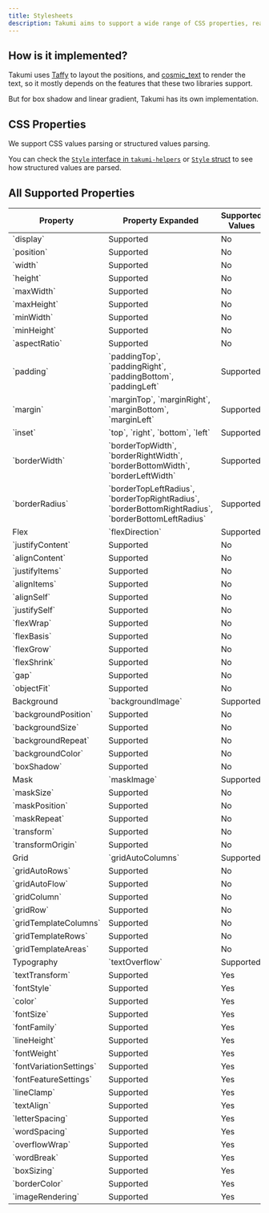 ```yaml
---
title: Stylesheets
description: Takumi aims to support a wide range of CSS properties, read this to understand how to use them.
---
```


## How is it implemented?

Takumi uses [Taffy](https://github.com/DioxusLabs/taffy) to layout the positions, and [cosmic_text](https://github.com/pop-os/cosmic-text) to render the text, so it mostly depends on the features that these two libraries support.

But for box shadow and linear gradient, Takumi has its own implementation.

## CSS Properties

We support CSS values parsing or structured values parsing.

You can check the [`Style` interface in `takumi-helpers`](https://github.com/kane50613/takumi/blob/master/takumi-helpers/src/bindings/Style.ts) or [`Style` struct](https://docs.rs/takumi/latest/takumi/style/properties/struct.Style.html) to see how structured values are parsed.

## All Supported Properties

<table>
  <thead>
    <tr>
      <th>Property</th>
      <th>Property Expanded</th>
      <th>Supported Values</th>
      <th>Inherited</th>
    </tr>
  </thead>
  <tbody>
    <tr>
      <td colSpan={2}>`display`</td>
      <td>Supported</td>
      <td>No</td>
    </tr>
    <tr>
      <td colSpan={2}>`position`</td>
      <td>Supported</td>
      <td>No</td>
    </tr>
    <tr>
      <td colSpan={2}>`width`</td>
      <td>Supported</td>
      <td>No</td>
    </tr>
    <tr>
      <td colSpan={2}>`height`</td>
      <td>Supported</td>
      <td>No</td>
    </tr>
    <tr>
      <td colSpan={2}>`maxWidth`</td>
      <td>Supported</td>
      <td>No</td>
    </tr>
    <tr>
      <td colSpan={2}>`maxHeight`</td>
      <td>Supported</td>
      <td>No</td>
    </tr>
    <tr>
      <td colSpan={2}>`minWidth`</td>
      <td>Supported</td>
      <td>No</td>
    </tr>
    <tr>
      <td colSpan={2}>`minHeight`</td>
      <td>Supported</td>
      <td>No</td>
    </tr>
    <tr>
      <td colSpan={2}>`aspectRatio`</td>
      <td>Supported</td>
      <td>No</td>
    </tr>
    <tr>
      <td>`padding`</td>
      <td>`paddingTop`, `paddingRight`, `paddingBottom`, `paddingLeft`</td>
      <td>Supported</td>
      <td>No</td>
    </tr>
    <tr>
      <td>`margin`</td>
      <td>`marginTop`, `marginRight`, `marginBottom`, `marginLeft`</td>
      <td>Supported</td>
      <td>No</td>
    </tr>
    <tr>
      <td>`inset`</td>
      <td>`top`, `right`, `bottom`, `left`</td>
      <td>Supported</td>
      <td>No</td>
    </tr>
    <tr>
      <td>`borderWidth`</td>
      <td>`borderTopWidth`, `borderRightWidth`, `borderBottomWidth`, `borderLeftWidth`</td>
      <td>Supported</td>
      <td>No</td>
    </tr>
    <tr>
      <td>`borderRadius`</td>
      <td>`borderTopLeftRadius`, `borderTopRightRadius`, `borderBottomRightRadius`, `borderBottomLeftRadius`</td>
      <td>Supported</td>
      <td>No</td>
    </tr>
    <tr>
      <td rowSpan={12}>Flex</td>
      <td>`flexDirection`</td>
      <td>Supported</td>
      <td>No</td>
    </tr>
    <tr>
      <td>`justifyContent`</td>
      <td>Supported</td>
      <td>No</td>
    </tr>
    <tr>
      <td>`alignContent`</td>
      <td>Supported</td>
      <td>No</td>
    </tr>
    <tr>
      <td>`justifyItems`</td>
      <td>Supported</td>
      <td>No</td>
    </tr>
    <tr>
      <td>`alignItems`</td>
      <td>Supported</td>
      <td>No</td>
    </tr>
    <tr>
      <td>`alignSelf`</td>
      <td>Supported</td>
      <td>No</td>
    </tr>
    <tr>
      <td>`justifySelf`</td>
      <td>Supported</td>
      <td>No</td>
    </tr>
    <tr>
      <td>`flexWrap`</td>
      <td>Supported</td>
      <td>No</td>
    </tr>
    <tr>
      <td>`flexBasis`</td>
      <td>Supported</td>
      <td>No</td>
    </tr>
    <tr>
      <td>`flexGrow`</td>
      <td>Supported</td>
      <td>No</td>
    </tr>
    <tr>
      <td>`flexShrink`</td>
      <td>Supported</td>
      <td>No</td>
    </tr>
    <tr>
      <td>`gap`</td>
      <td>Supported</td>
      <td>No</td>
    </tr>
    <tr>
      <td colSpan={2}>`objectFit`</td>
      <td>Supported</td>
      <td>No</td>
    </tr>
    <tr>
      <td rowSpan={5}>Background</td>
      <td>`backgroundImage`</td>
      <td>Supported</td>
      <td>No</td>
    </tr>
    <tr>
      <td>`backgroundPosition`</td>
      <td>Supported</td>
      <td>No</td>
    </tr>
    <tr>
      <td>`backgroundSize`</td>
      <td>Supported</td>
      <td>No</td>
    </tr>
    <tr>
      <td>`backgroundRepeat`</td>
      <td>Supported</td>
      <td>No</td>
    </tr>
    <tr>
      <td>`backgroundColor`</td>
      <td>Supported</td>
      <td>No</td>
    </tr>
    <tr>
      <td colSpan={2}>`boxShadow`</td>
      <td>Supported</td>
      <td>No</td>
    </tr>
    <tr>
      <td rowSpan={4}>Mask</td>
      <td>`maskImage`</td>
      <td>Supported</td>
      <td>No</td>
    </tr>
    <tr>
      <td>`maskSize`</td>
      <td>Supported</td>
      <td>No</td>
    </tr>
    <tr>
      <td>`maskPosition`</td>
      <td>Supported</td>
      <td>No</td>
    </tr>
    <tr>
      <td>`maskRepeat`</td>
      <td>Supported</td>
      <td>No</td>
    </tr>
    <tr>
      <td colSpan={2}>`transform`</td>
      <td>Supported</td>
      <td>No</td>
    </tr>
    <tr>
      <td colSpan={2}>`transformOrigin`</td>
      <td>Supported</td>
      <td>No</td>
    </tr>
    <tr>
      <td rowSpan={8}>Grid</td>
      <td>`gridAutoColumns`</td>
      <td>Supported</td>
      <td>No</td>
    </tr>
    <tr>
      <td>`gridAutoRows`</td>
      <td>Supported</td>
      <td>No</td>
    </tr>
    <tr>
      <td>`gridAutoFlow`</td>
      <td>Supported</td>
      <td>No</td>
    </tr>
    <tr>
      <td>`gridColumn`</td>
      <td>Supported</td>
      <td>No</td>
    </tr>
    <tr>
      <td>`gridRow`</td>
      <td>Supported</td>
      <td>No</td>
    </tr>
    <tr>
      <td>`gridTemplateColumns`</td>
      <td>Supported</td>
      <td>No</td>
    </tr>
    <tr>
      <td>`gridTemplateRows`</td>
      <td>Supported</td>
      <td>No</td>
    </tr>
    <tr>
      <td>`gridTemplateAreas`</td>
      <td>Supported</td>
      <td>No</td>
    </tr>
    <tr>
      <td rowSpan={16}>Typography</td>
      <td>`textOverflow`</td>
      <td>Supported</td>
      <td>Yes</td>
    </tr>
    <tr>
      <td>`textTransform`</td>
      <td>Supported</td>
      <td>Yes</td>
    </tr>
    <tr>
      <td>`fontStyle`</td>
      <td>Supported</td>
      <td>Yes</td>
    </tr>
    <tr>
      <td>`color`</td>
      <td>Supported</td>
      <td>Yes</td>
    </tr>
    <tr>
      <td>`fontSize`</td>
      <td>Supported</td>
      <td>Yes</td>
    </tr>
    <tr>
      <td>`fontFamily`</td>
      <td>Supported</td>
      <td>Yes</td>
    </tr>
    <tr>
      <td>`lineHeight`</td>
      <td>Supported</td>
      <td>Yes</td>
    </tr>
    <tr>
      <td>`fontWeight`</td>
      <td>Supported</td>
      <td>Yes</td>
    </tr>
    <tr>
      <td>`fontVariationSettings`</td>
      <td>Supported</td>
      <td>Yes</td>
    </tr>
    <tr>
      <td>`fontFeatureSettings`</td>
      <td>Supported</td>
      <td>Yes</td>
    </tr>
    <tr>
      <td>`lineClamp`</td>
      <td>Supported</td>
      <td>Yes</td>
    </tr>
    <tr>
      <td>`textAlign`</td>
      <td>Supported</td>
      <td>Yes</td>
    </tr>
    <tr>
      <td>`letterSpacing`</td>
      <td>Supported</td>
      <td>Yes</td>
    </tr>
    <tr>
      <td>`wordSpacing`</td>
      <td>Supported</td>
      <td>Yes</td>
    </tr>
    <tr>
      <td>`overflowWrap`</td>
      <td>Supported</td>
      <td>Yes</td>
    </tr>
    <tr>
      <td>`wordBreak`</td>
      <td>Supported</td>
      <td>Yes</td>
    </tr>
    <tr>
      <td colSpan={2}>`boxSizing`</td>
      <td>Supported</td>
      <td>Yes</td>
    </tr>
    <tr>
      <td colSpan={2}>`borderColor`</td>
      <td>Supported</td>
      <td>Yes</td>
    </tr>
    <tr>
      <td colSpan={2}>`imageRendering`</td>
      <td>Supported</td>
      <td>Yes</td>
    </tr>
  </tbody>
</table>
